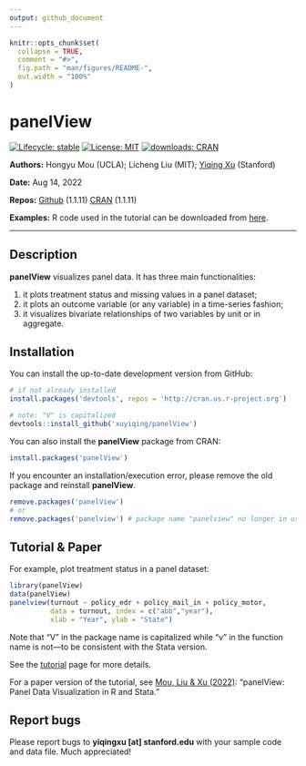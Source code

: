 ```yaml
---
output: github_document
---
```


<!-- README.md is generated from README.Rmd. Please edit that file -->

```r
knitr::opts_chunk$set(
  collapse = TRUE,
  comment = "#>",
  fig.path = "man/figures/README-",
  out.width = "100%"
)
```

# panelView

<!-- badges: start -->
[![Lifecycle: stable](https://img.shields.io/badge/lifecycle-stable-green.svg)](https://www.tidyverse.org/lifecycle/#stablel)
[![License: MIT](https://img.shields.io/badge/License-MIT-yellow.svg)](https://opensource.org/licenses/MIT)
[![downloads: CRAN](https://cranlogs.r-pkg.org/badges/grand-total/panelView)](https://www.datasciencemeta.com/rpackages)
<!-- badges: end -->

**Authors:** Hongyu Mou (UCLA); Licheng Liu (MIT); [Yiqing Xu](https://yiqingxu.org/) (Stanford)

**Date:** Aug 14, 2022

**Repos:** [Github](https://github.com/xuyiqing/panelView) (1.1.11)
[CRAN](https://cran.r-project.org/web/packages/panelView/index.html) (1.1.11)

**Examples:** R code used in the tutorial can be downloaded from [here](https://yiqingxu.org/packages/panelview/examples.R).

---

## Description

**panelView** visualizes panel data. It has three main functionalities:

1. it plots treatment status and missing values in a panel dataset;
2. it plots an outcome variable (or any variable) in a time-series fashion;
3. it visualizes bivariate relationships of two variables by unit or in aggregate.

## Installation

You can install the up-to-date development version from GitHub: 

```r
# if not already installed
install.packages('devtools', repos = 'http://cran.us.r-project.org') 

# note: "V" is capitalized
devtools::install_github('xuyiqing/panelView') 
```

You can also install the **panelView** package from CRAN: 

```r
install.packages('panelView') 
```

If you encounter an installation/execution error, please remove the old package and reinstall **panelView**.
```r
remove.packages('panelView') 
# or
remove.packages('panelview') # package name "panelview" no longer in use
```

## Tutorial & Paper

For example, plot treatment status in a panel dataset:
```r
library(panelView)
data(panelView)
panelview(turnout ~ policy_edr + policy_mail_in + policy_motor, 
          data = turnout, index = c("abb","year"), 
          xlab = "Year", ylab = "State")
```
Note that "V" in the package name is capitalized while "v" in the function name is not---to be consistent with the Stata version. 

See the [tutorial](https://yiqingxu.org/packages/panelview/articles/tutorial.html) page for more details. 

For a paper version of the tutorial, see [Mou, Liu & Xu (2022)](http://ssrn.com/abstract=4202154): "panelView: Panel Data Visualization in R and Stata."


## Report bugs

Please report bugs to **yiqingxu [at] stanford.edu** with your sample code and data file. Much appreciated!


